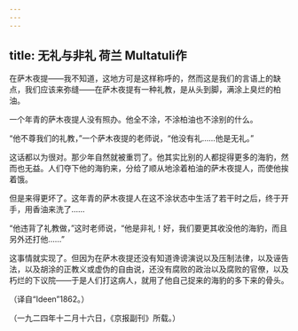```yaml
---
---
---
```

title: 无礼与非礼 荷兰 Multatuli作
---



在萨木夜提——我不知道，这地方可是这样称呼的，然而这是我们的言语上的缺点，我们应该来弥缝——在萨木夜提有一种礼教，是从头到脚，满涂上臭烂的柏油。

一个年青的萨木夜提人没有照办。他全不涂，不涂柏油也不涂别的什么。

“他不尊我们的礼教，”一个萨木夜提的老师说，“他没有礼……他是无礼。”

这话都以为很对。那少年自然就被重罚了。他其实比别的人都捉得更多的海豹，然而也无益。人们夺下他的海豹来，分给了顺从地涂着柏油的萨木夜提人，而使他挨着饿。

但是来得更坏了。这年青的萨木夜提人在这不涂状态中生活了若干时之后，终于开手，用香油来洗了……

“他违背了礼教做，”这时老师说，“他是非礼！好，我们要更其收没他的海豹，而且另外还打他……”

这事情就实现了。但因为在萨木夜提还没有知道谗谤演说以及压制法律，以及诬告法，以及胡涂的正教义或虚伪的自由说，还没有腐败的政治以及腐败的官僚，以及朽烂的下议院——于是人们打这病人，就用了他自己捉来的海豹的多下来的骨头。

（译自“Ideen”1862。）

（一九二四年十二月十六日，《京报副刊》所载。）